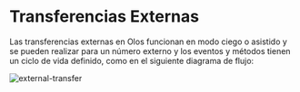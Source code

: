 # Transferencias Externas

Las transferencias externas en Olos funcionan en modo ciego o asistido y se pueden realizar para un 
número externo y los eventos y métodos tienen un ciclo de vida definido, como en el siguiente diagrama de flujo:

![external-transfer](../../../assets/images/external-transfer.png)
